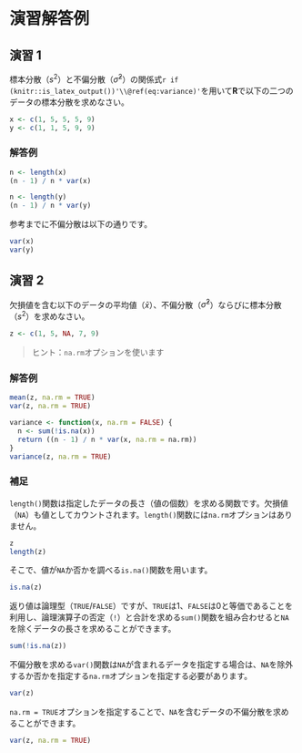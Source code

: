 # 演習解答例

## 演習 1 {.unnumbered}
標本分散（$s^2$）と不偏分散（$\hat{\sigma}^2$）の関係式`r if (knitr::is_latex_output())'\\@ref(eq:variance)'`を用いて**R**で以下の二つのデータの標本分散を求めなさい。

```r
x <- c(1, 5, 5, 5, 9)
y <- c(1, 1, 5, 9, 9)
```


### 解答例 {.unnumbered}
```r
n <- length(x)
(n - 1) / n * var(x)
```

```r
n <- length(y)
(n - 1) / n * var(y)
```

参考までに不偏分散は以下の通りです。
```r
var(x)
var(y)
```



## 演習 2 {.unnumbered}
欠損値を含む以下のデータの平均値（$\bar{x}$）、不偏分散（$\hat{\sigma}^2$）ならびに標本分散（$s^2$）を求めなさい。

```r
z <- c(1, 5, NA, 7, 9)
```

> ヒント：`na.rm`オプションを使います


### 解答例 {.unnumbered}
```r
mean(z, na.rm = TRUE)
var(z, na.rm = TRUE)

variance <- function(x, na.rm = FALSE) {
  n <- sum(!is.na(x))
  return ((n - 1) / n * var(x, na.rm = na.rm))
}
variance(z, na.rm = TRUE)
```


### 補足 {.unnumbered}
`length()`関数は指定したデータの長さ（値の個数）を求める関数です。欠損値（`NA`）も値としてカウントされます。`length()`関数には`na.rm`オプションはありません。
```r
z
length(z)
```

そこで、値が`NA`か否かを調べる`is.na()`関数を用います。

```r
is.na(z)
```

返り値は論理型（`TRUE`/`FALSE`）ですが、`TRUE`は$1$、`FALSE`は$0$と等価であることを利用し、論理演算子の否定（`!`）と合計を求める`sum()`関数を組み合わせると`NA`を除くデータの長さを求めることができます。

```r
sum(!is.na(z))
```

不偏分散を求める`var()`関数は`NA`が含まれるデータを指定する場合は、`NA`を除外するか否かを指定する`na.rm`オプションを指定する必要があります。

```r
var(z)
```

`na.rm = TRUE`オプションを指定することで、`NA`を含むデータの不偏分散を求めることができます。

```r
var(z, na.rm = TRUE)
```

